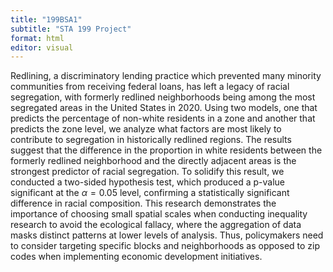 ```yaml
---
title: "199BSA1"
subtitle: "STA 199 Project"
format: html
editor: visual
---
```


Redlining, a discriminatory lending practice which prevented many minority communities from receiving federal loans, has left a legacy of racial segregation, with formerly redlined neighborhoods being among the most segregated areas in the United States in 2020. Using two models, one that predicts the percentage of non-white residents in a zone and another that predicts the zone level, we analyze what factors are most likely to contribute to segregation in historically redlined regions. The results suggest that the difference in the proportion in white residents between the formerly redlined neighborhood and the directly adjacent areas is the strongest predictor of racial segregation. To solidify this result, we conducted a two-sided hypothesis test, which produced a p-value significant at the $\alpha = 0.05$ level, confirming a statistically significant difference in racial composition. This research demonstrates the importance of choosing small spatial scales when conducting inequality research to avoid the ecological fallacy, where the aggregation of data masks distinct patterns at lower levels of analysis. Thus, policymakers need to consider targeting specific blocks and neighborhoods as opposed to zip codes when implementing economic development initiatives.
